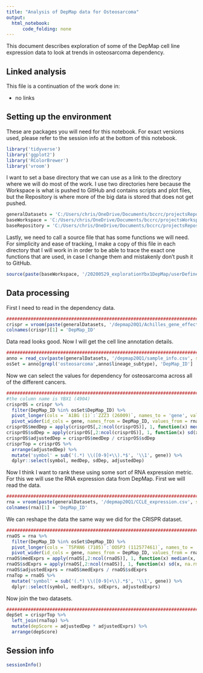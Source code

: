 ```yaml
---
title: "Analysis of DepMap data for Osteosarcoma"
output:
  html_notebook:
      code_folding: none
---
```


This document describes exploration of some of the DepMap cell line expression data to look at trends in osteosarcoma dependency.

## Linked analysis

This file is a continuation of the work done in:

* no links

## Setting up the environment

These are packages you will need for this notebook. For exact versions used, please refer to the session info at the bottom of this notebook.

```r
library('tidyverse')
library('ggplot2')
library('RColorBrewer')
library('vroom')
```

I want to set a base directory that we can use as a link to the directory where we will do most of the work. I use two directories here because the Workspace is what is pushed to GitHub and contains scripts and plot files, but the Repository is where more of the big data is stored that does not get pushed.

```r
generalDatasets = 'C:/Users/chris/OneDrive/Documents/bccrc/projectsRepository/generalDatasets'
baseWorkspace = 'C:/Users/chris/OneDrive/Documents/bccrc/projectsWorkspace/sorensenLab/relatedToYbx1'
baseRepository = 'C:/Users/chris/OneDrive/Documents/bccrc/projectsRepository/sorensenLab/relatedToYbx1'
```

Lastly, we need to call a source file that has some functions we will need. For simplicity and ease of tracking, I make a copy of this file in each directory that I will work in in order to be able to trace the exact one functions that are used, in case I change them and mistakenly don't push it to GitHub.

```r
source(paste(baseWorkspace, '/20200529_explorationYbx1DepMap/userDefinedFunctions.R', sep = ''))
```

## Data processing

First I need to read in the dependency data.

```r
##########################################################################################
crispr = vroom(paste(generalDatasets, '/depmap20Q1/Achilles_gene_effect.csv', sep = ''))
colnames(crispr)[1] = 'DepMap_ID'
```

Data read looks good. Now I will get the cell line annotation details.

```r
##########################################################################################
anno = read_csv(paste(generalDatasets, '/depmap20Q1/sample_info.csv', sep = ''))
osSet = anno[grepl('osteosarcoma',anno$lineage_subtype), 'DepMap_ID']
```

Now we can select the values for dependency for osteosarcoma across all of the different cancers.

```r
##########################################################################################
#the column name is YBX1 (4904)
crisprOS = crispr %>%
  filter(DepMap_ID %in% osSet$DepMap_ID) %>%
  pivot_longer(cols = `A1BG (1)`:`ZZZ3 (26009)`, names_to = 'gene', values_to = 'rnaExp') %>%
  pivot_wider(id_cols = gene, names_from = DepMap_ID, values_from = rnaExp)
crisprOS$medDep = apply(crisprOS[,2:ncol(crisprOS)], 1, function(x) median(x, na.rm = TRUE))
crisprOS$sdDep = apply(crisprOS[,2:ncol(crisprOS)], 1, function(x) sd(x, na.rm = TRUE))
crisprOS$adjustedDep = crisprOS$medDep / crisprOS$sdDep
crisprTop = crisprOS %>%
  arrange(adjustedDep) %>%
  mutate('symbol' = sub('(.*) \\([0-9]+\\).*$', '\\1', gene)) %>%
  dplyr::select(symbol, medDep, sdDep, adjustedDep)
```

Now I think I want to rank these using some sort of RNA expression metric. For this we will use the RNA expression data from DepMap. First we will read the data.

```r
##########################################################################################
rna = vroom(paste(generalDatasets, '/depmap20Q1/CCLE_expression.csv', sep = ''))
colnames(rna)[1] = 'DepMap_ID'
```

We can reshape the data the same way we did for the CRISPR dataset.

```r
##########################################################################################
rnaOS = rna %>%
  filter(DepMap_ID %in% osSet$DepMap_ID) %>%
  pivot_longer(cols = `TSPAN6 (7105)`:`OOSP3 (112577461)`, names_to = 'gene', values_to = 'rnaExp') %>%
  pivot_wider(id_cols = gene, names_from = DepMap_ID, values_from = rnaExp)
rnaOS$medExprs = apply(rnaOS[,2:ncol(rnaOS)], 1, function(x) median(x, na.rm = TRUE))
rnaOS$sdExprs = apply(rnaOS[,2:ncol(rnaOS)], 1, function(x) sd(x, na.rm = TRUE))
rnaOS$adjustedExprs = rnaOS$medExprs / rnaOS$sdExprs
rnaTop = rnaOS %>%
  mutate('symbol' = sub('(.*) \\([0-9]+\\).*$', '\\1', gene)) %>%
  dplyr::select(symbol, medExprs, sdExprs, adjustedExprs)
```

Now join the two datasets.

```r
##########################################################################################
depSet = crisprTop %>%
  left_join(rnaTop) %>%
  mutate(depScore = adjustedDep * adjustedExprs) %>%
  arrange(depScore)

```




## Session info

```r
sessionInfo()
```


